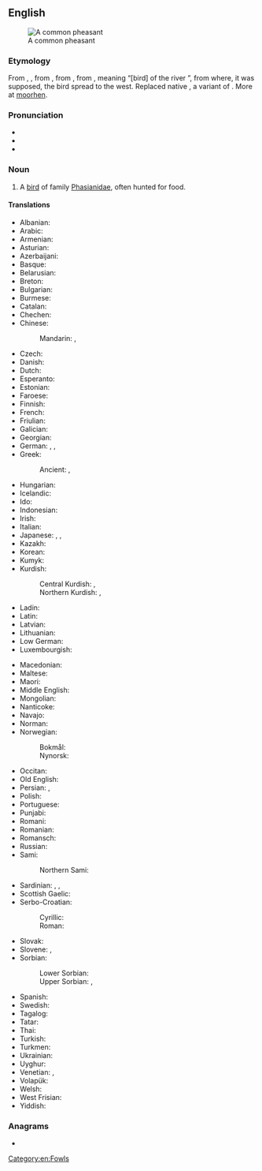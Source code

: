 ==English==
{{wikipedia}}
[[Image:Common Pheasant (Hybride).jpg|thumb|A common pheasant]]

===Etymology===
From {{inh|en|enm|fesaunt}}, {{m|enm|fesant}}, from {{der|en|fro|fesan}}, from {{der|en|la|phāsiānus}}, from {{der|en|grc|φᾱσιανός}}, meaning “[bird] of the river {{m|grc|Φᾶσις}}”, from where, it was supposed, the bird spread to the west. Replaced native {{der|en|ang|wōrhana}}, a variant of  {{m|ang|mōrhana}}. More at [[moorhen]].

===Pronunciation===
* {{IPA|en|/ˈfɛzənt/}}
* {{audio|en|en-us-pheasant.ogg|Audio (US)}}
* {{rhymes|en|ɛzənt}}

===Noun===
{{en-noun}}

# A [[bird]] of family [[Phasianidae]], often hunted for food.

====Translations====
{{trans-top|bird of family Phasianidae, often hunted for food}}
* Albanian: {{t|sq|fazani}}
* Arabic: {{t|ar|تَدْرُج|m}}
* Armenian: {{t+|hy|փասիան}}
* Asturian: {{t|ast|faisán|m}}
* Azerbaijani: {{t+|az|qırqovul}}
* Basque: {{t+|eu|faisai}}
* Belarusian: {{t|be|фаза́н|m}}
* Breton: {{t|br|fazan-kolc’his}}
* Bulgarian: {{t+|bg|фазан|m}}
* Burmese: {{t+|my|ရစ်}}
* Catalan: {{t|ca|faisà|m}}
* Chechen: {{t|ce|аккха нӏаьна}}
* Chinese:
*: Mandarin: {{t+|cmn|野雞|sc=Hani}}, {{t+|cmn|野鸡|tr=yějī|sc=Hani}}
* Czech: {{t+|cs|bažant|m}}
* Danish: {{t+|da|fasan}}
* Dutch: {{t+|nl|fazant|m}}
* Esperanto: {{t|eo|fazano}}
* Estonian: {{t|et|faasan}}
* Faroese: {{t|fo|fasánur}}
* Finnish: {{t+|fi|fasaani}}
* French: {{t+|fr|faisan|m}}
* Friulian: {{t|fur|fasan}}
* Galician: {{t+|gl|faisán|m}}
* Georgian: {{t+|ka|ხოხობი}}
* German: {{t+|de|Fasan|m}}, {{t|de|Fasanenhuhn|n}},
* Greek: {{t+|el|φασιανός|m}}
*: Ancient: {{t|grc|φᾱσιᾱνός|m}}, {{t|grc|τέταρος|m}}
* Hungarian: {{t+|hu|fácán}}
* Icelandic: {{t|is|fashani}}
* Ido: {{t+|io|fazano}}
* Indonesian: {{t+|id|pegar}}
* Irish: {{t|ga|piasún}}
* Italian: {{t+|it|fagiano|m}}
* Japanese: {{t+|ja|キジ|tr=kiji|sc=Jpan}}, {{t+|ja|雉|tr=きじ, kiji|sc=Jpan}}, {{t|ja|雉子|tr=きじ, kiji|sc=Jpan}}
* Kazakh: {{t|kk|қырғауыл}}
* Korean: {{t+|ko|꿩}}
* Kumyk: {{t|kum|къыртавукъ}}
* Kurdish:
*: Central Kurdish: {{t|ckb|قەرقاوِڵ}}, {{t|ckb|چۆڕ}}
*: Northern Kurdish: {{t+|kmr|qerqewil|m}}, {{t+|kmr|çor|m}}
* Ladin: {{t|lld|fasan}}
* Latin: {{t+|la|phāsiānus|m}}
* Latvian: {{t|lv|fazāns|m}}
* Lithuanian: {{t+|lt|fazanas|m}}
* Low German: {{t|nds|Fasaan|m}}
* Luxembourgish: {{t|lb|Fasan|m}}
{{trans-mid}}
* Macedonian: {{t|mk|фазан|m}}
* Maltese: {{t|mt|faġan}}
* Maori: {{t|mi|peihana}}
* Middle English: {{t|enm|fesaunt}}
* Mongolian: {{t+|mn|гургуул}}
* Nanticoke: {{t|nnt|uh!-quas-capitz}}
* Navajo: {{t|nv|zéédzísgaii}}
* Norman: {{t|nrf|faîsan|m}}
* Norwegian:
*: Bokmål: {{l|nb|fasan}}
*: Nynorsk: {{l|nn|fasan}}
* Occitan: {{t+|oc|faisan}}
* Old English: {{t|ang|wōrhana|m}}
* Persian: {{t+|fa|تذرو|tr=tazarv|sc=fa-Arab}}, {{t+|fa|قرقاول|tr=qarqâvol}}
* Polish: {{t+|pl|bażant}}
* Portuguese: {{t+|pt|faisão|m}}
* Punjabi: {{t|pa|ਚਕੋਰ|m|tr=cakōr|sc=Guru}}
* Romani: {{t|rom|dropya|f}}
* Romanian: {{t+|ro|fazan|m}}
* Romansch: {{t|rm|fasan}}
* Russian: {{t+|ru|фаза́н|m}}
* Sami:
*: Northern Sami: {{t|se|fasána}}
* Sardinian: {{t|sc|pidraxu}}, {{t|sc|fagianu}}, {{t|sc|fazanu}}
* Scottish Gaelic: {{t|gd|easag|f}}
* Serbo-Croatian:
*: Cyrillic: {{t|sh|фазан|m}}
*: Roman: {{t+|sh|fazan|m}}
* Slovak: {{t|sk|bažant|m}}
* Slovene: {{t+|sl|fazan|m}}, {{t|sl|fazanka|f}}
* Sorbian:
*: Lower Sorbian: {{t|dsb|fazan}}
*: Upper Sorbian: {{t|hsb|bažant}}, {{t|hsb|fazan}}
* Spanish: {{t+|es|faisán|m}}
* Swedish: {{t+|sv|fasan}}
* Tagalog: {{t|tl|paysan}}
* Tatar: {{t|tt|кыргавыл}}
* Thai: {{t+|th|ไก่ฟ้า}}
* Turkish: {{t+|tr|sülün}}
* Turkmen: {{t|tk|sülgün}}
* Ukrainian: {{t|uk|фаза́н|m}}
* Uyghur: {{t|ug|قىرغاۋۇل}}
* Venetian: {{t+|vec|fajan|f}}, {{t|vec|fajàn|f}}
* Volapük: {{t+|vo|fasan}}
* Welsh: {{t|cy|ffesant}}
* West Frisian: {{t+|fy|fazant}}
* Yiddish: {{t|yi|פֿאַזאַן|m}}
{{trans-bottom}}

===Anagrams===
* {{anagrams|en|a=aaehnpst|ant-heaps|antheaps|thapsane}}

[[Category:en:Fowls]]